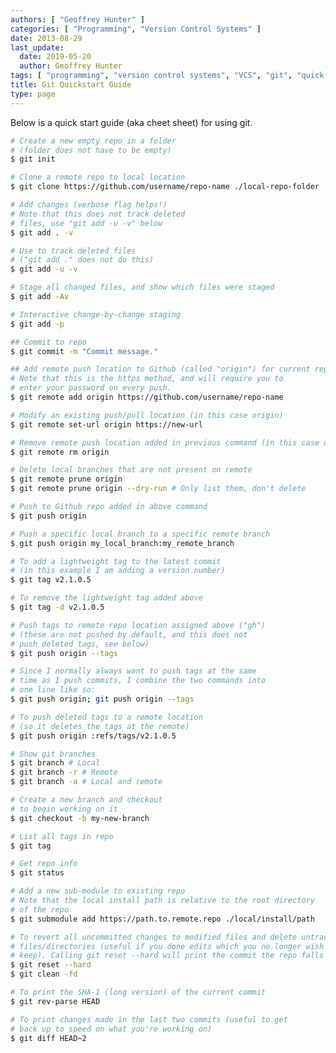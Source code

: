 ```yaml
---
authors: [ "Geoffrey Hunter" ]
categories: [ "Programming", "Version Control Systems" ]
date: 2013-08-29
last_update:
  date: 2019-05-20
  author: Geoffrey Hunter
tags: [ "programming", "version control systems", "VCS", "git", "quick start", "cheat sheet" ]
title: Git Quickstart Guide
type: page
---
```



Below is a quick start guide (aka cheet sheet) for using git.

```sh
# Create a new empty repo in a folder
# (folder does not have to be empty)
$ git init

# Clone a remote repo to local location
$ git clone https://github.com/username/repo-name ./local-repo-folder

# Add changes (verbose flag helps!)
# Note that this does not track deleted
# files, use "git add -u -v" below 
$ git add . -v

# Use to track deleted files
# ("git add ." does not do this)
$ git add -u -v

# Stage all changed files, and show which files were staged
$ git add -Av

# Interactive change-by-change staging
$ git add -p

## Commit to repo
$ git commit -m "Commit message."

## Add remote push location to Github (called "origin") for current repo
# Note that this is the https method, and will require you to 
# enter your password on every push.
$ git remote add origin https://github.com/username/repo-name

# Modify an existing push/pull location (in this case origin)
$ git remote set-url origin https://new-url

# Remove remote push location added in previous command (in this case origin)
$ git remote rm origin

# Delete local branches that are not present on remote
$ git remote prune origin
$ git remote prune origin --dry-run # Only list them, don't delete

# Push to Github repo added in above command
$ git push origin

# Push a specific local branch to a specific remote branch
$ git push origin my_local_branch:my_remote_branch

# To add a lightweight tag to the latest commit
# (in this example I am adding a version number)
$ git tag v2.1.0.5

# To remove the lightweight tag added above
$ git tag -d v2.1.0.5

# Push tags to remote repo location assigned above ("gh")
# (these are not pushed by default, and this does not
# push deleted tags, see below)
$ git push origin --tags

# Since I normally always want to push tags at the same
# time as I push commits, I combine the two commands into
# one line like so:
$ git push origin; git push origin --tags

# To push deleted tags to a remote location
# (so it deletes the tags at the remote)
$ git push origin :refs/tags/v2.1.0.5

# Show git branches
$ git branch # Local
$ git branch -r # Remote
$ git branch -a # Local and remote

# Create a new branch and checkout
# to begin working on it
$ git checkout -b my-new-branch

# List all tags in repo
$ git tag

# Get repo info
$ git status

# Add a new sub-module to existing repo
# Note that the local install path is relative to the root directory
# of the repo
$ git submodule add https://path.to.remote.repo ./local/install/path

# To revert all uncommitted changes to modified files and delete untracked 
# files/directories (useful if you done edits which you no longer wish to 
# keep). Calling git reset --hard will print the commit the repo falls back to.
$ git reset --hard
$ git clean -fd

# To print the SHA-1 (long version) of the current commit
$ git rev-parse HEAD

# To print changes made in the last two commits (useful to get
# back up to speed on what you're working on)
$ git diff HEAD~2
```
